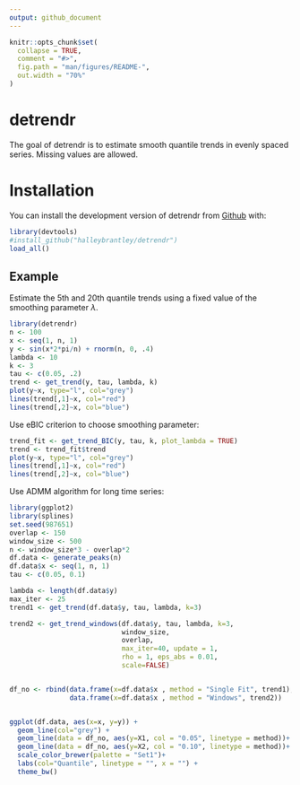 ```yaml
---
output: github_document
---
```


<!-- README.md is generated from README.Rmd. Please edit that file -->

```r
knitr::opts_chunk$set(
  collapse = TRUE,
  comment = "#>",
  fig.path = "man/figures/README-",
  out.width = "70%"
)
```
# detrendr

The goal of detrendr is to estimate smooth quantile trends in evenly spaced series. Missing values are allowed. 

# Installation

You can install the development version of detrendr from  [Github](https://github.com/halleybrantley/detrendr) with:

``` r
library(devtools)
#install_github("halleybrantley/detrendr")
load_all()
```

## Example

Estimate the 5th and 20th quantile trends using a fixed value of the smoothing parameter $\lambda$. 

```r
library(detrendr)
n <- 100
x <- seq(1, n, 1)
y <- sin(x*2*pi/n) + rnorm(n, 0, .4)
lambda <- 10
k <- 3
tau <- c(0.05, .2)
trend <- get_trend(y, tau, lambda, k)
plot(y~x, type="l", col="grey")
lines(trend[,1]~x, col="red")
lines(trend[,2]~x, col="blue")
```

Use eBIC criterion to choose smoothing parameter:

```r

trend_fit <- get_trend_BIC(y, tau, k, plot_lambda = TRUE)
trend <- trend_fit$trend
plot(y~x, type="l", col="grey")
lines(trend[,1]~x, col="red")
lines(trend[,2]~x, col="blue")
```

Use ADMM algorithm for long time series:

```r
library(ggplot2)
library(splines)
set.seed(987651)
overlap <- 150 
window_size <- 500 
n <- window_size*3 - overlap*2
df.data <- generate_peaks(n)
df.data$x <- seq(1, n, 1)
tau <- c(0.05, 0.1)

lambda <- length(df.data$y)
max_iter <- 25
trend1 <- get_trend(df.data$y, tau, lambda, k=3)

trend2 <- get_trend_windows(df.data$y, tau, lambda, k=3,
                            window_size, 
                            overlap, 
                            max_iter=40, update = 1, 
                            rho = 1, eps_abs = 0.01, 
                            scale=FALSE)


df_no <- rbind(data.frame(x=df.data$x , method = "Single Fit", trend1), 
               data.frame(x=df.data$x , method = "Windows", trend2))


ggplot(df.data, aes(x=x, y=y)) +
  geom_line(col="grey") +
  geom_line(data = df_no, aes(y=X1, col = "0.05", linetype = method))+
  geom_line(data = df_no, aes(y=X2, col = "0.10", linetype = method))+
  scale_color_brewer(palette = "Set1")+
  labs(col="Quantile", linetype = "", x = "") + 
  theme_bw() 

```
